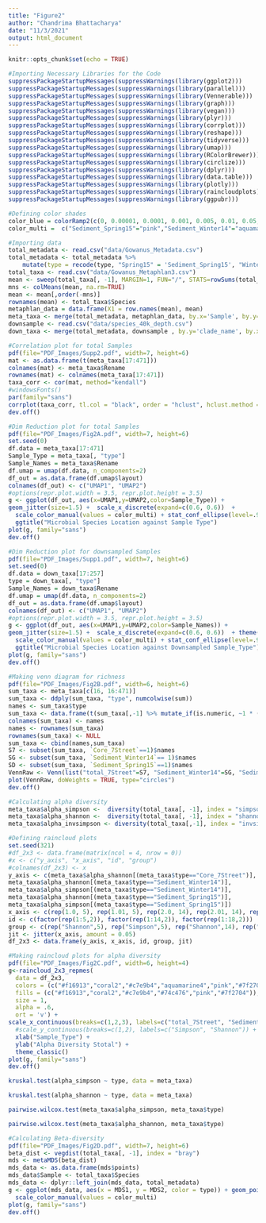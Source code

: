 ```yaml
---
title: "Figure2"
author: "Chandrima Bhattacharya"
date: "11/3/2021"
output: html_document
---
```


```r
knitr::opts_chunk$set(echo = TRUE)
```

```r
#Importing Necessary Libraries for the Code
suppressPackageStartupMessages(suppressWarnings(library(ggplot2)))
suppressPackageStartupMessages(suppressWarnings(library(parallel)))
suppressPackageStartupMessages(suppressWarnings(library(Vennerable)))
suppressPackageStartupMessages(suppressWarnings(library(graph)))
suppressPackageStartupMessages(suppressWarnings(library(vegan)))
suppressPackageStartupMessages(suppressWarnings(library(plyr)))
suppressPackageStartupMessages(suppressWarnings(library(corrplot)))
suppressPackageStartupMessages(suppressWarnings(library(reshape)))
suppressPackageStartupMessages(suppressWarnings(library(tidyverse)))
suppressPackageStartupMessages(suppressWarnings(library(umap)))
suppressPackageStartupMessages(suppressWarnings(library(RColorBrewer)))
suppressPackageStartupMessages(suppressWarnings(library(circlize)))
suppressPackageStartupMessages(suppressWarnings(library(dplyr)))
suppressPackageStartupMessages(suppressWarnings(library(data.table)))
suppressPackageStartupMessages(suppressWarnings(library(plotly)))
suppressPackageStartupMessages(suppressWarnings(library(raincloudplots)))
suppressPackageStartupMessages(suppressWarnings(library(ggpubr)))
```


```r
#Defining color shades
color_blue = colorRamp2(c(0, 0.00001, 0.0001, 0.001, 0.005, 0.01, 0.05, 0.1, 0.2), c("#ffffe5", "#edf8b1", "#c7e9b4", "#7fcdbb", "#41b6c4",  "#1d91c0", "#225ea8", "#253494",  "#081d58"))
color_multi =  c("Sediment_Spring15"="pink","Sediment_Winter14"="aquamarine4", "Core_7Street"="coral2")
```

```r
#Importing data
total_metadata <- read.csv("data/Gowanus_Metadata.csv")
total_metadata <- total_metadata %>%
    mutate(type = recode(type, "Spring15" = 'Sediment_Spring15', "Winter14" = 'Sediment_Winter14', "7Street" =  'Core_7Street' ))
total_taxa <- read.csv("data/Gowanus_Metaphlan3.csv")
mean <- sweep(total_taxa[, -1], MARGIN=1, FUN="/", STATS=rowSums(total_taxa[,-1]))
mns <- colMeans(mean, na.rm=TRUE)
mean <- mean[,order(-mns)]
rownames(mean) <- total_taxa$Species
metaphlan_data = data.frame(X1 = row.names(mean), mean)
meta_taxa <- merge(total_metadata, metaphlan_data, by.x='Sample', by.y='X1')
downsample <- read.csv("data/species_40k_depth.csv")
down_taxa <- merge(total_metadata, downsample , by.y='clade_name', by.x='Sample')
```

```r
#Correlation plot for total Samples
pdf(file="PDF_Images/Supp2.pdf", width=7, height=6)
mat <- as.data.frame(t(meta_taxa[17:471]))
colnames(mat) <- meta_taxa$Rename
rownames(mat) <- colnames(meta_taxa[17:471])
taxa_corr <- cor(mat, method="kendall")
#windowsFonts()
par(family="sans")
corrplot(taxa_corr, tl.col = "black", order = "hclust", hclust.method = "average", addrect = 2, tl.cex = 0.7)
dev.off()
```

```r
#Dim Reduction plot for total Samples
pdf(file="PDF_Images/Fig2A.pdf", width=7, height=6)
set.seed(0)
df.data = meta_taxa[17:471]
Sample_Type = meta_taxa[, "type"]
Sample_Names = meta_taxa$Rename
df.umap = umap(df.data, n_components=2)
df_out = as.data.frame(df.umap$layout)
colnames(df_out) <- c("UMAP1", "UMAP2")
#options(repr.plot.width = 3.5, repr.plot.height = 3.5)
g <- ggplot(df_out, aes(x=UMAP1,y=UMAP2,color=Sample_Type)) +
geom_jitter(size=1.5) +  scale_x_discrete(expand=c(0.6, 0.6))  +
  scale_color_manual(values = color_multi) + stat_conf_ellipse(level=.9999) +
  ggtitle("Microbial Species Location against Sample Type")
plot(g, family="sans")
dev.off()
```

```r
#Dim Reduction plot for downsampled Samples
pdf(file="PDF_Images/Supp1.pdf", width=7, height=6)
set.seed(0)
df.data = down_taxa[17:257]
type = down_taxa[, "type"]
Sample_Names = down_taxa$Rename
df.umap = umap(df.data, n_components=2)
df_out = as.data.frame(df.umap$layout)
colnames(df_out) <- c("UMAP1", "UMAP2")
#options(repr.plot.width = 3.5, repr.plot.height = 3.5)
g <- ggplot(df_out, aes(x=UMAP1,y=UMAP2,color=Sample_Names)) +
geom_jitter(size=1.5) +  scale_x_discrete(expand=c(0.6, 0.6))  + theme(legend.position = c(0.8, 0.2)) +
  scale_color_manual(values = color_multi) + stat_conf_ellipse(level=.9999) +
  ggtitle("Microbial Species Location against Downsampled Sample_Type")
plot(g, family="sans")
dev.off()
```

```r
#Making venn diagram for richness
pdf(file="PDF_Images/Fig2B.pdf", width=6, height=6)
sum_taxa <- meta_taxa[c(16, 16:471)]
sum_taxa <- ddply(sum_taxa, "type", numcolwise(sum))
names <- sum_taxa$type
sum_taxa <- data.frame(t(sum_taxa[,-1] %>% mutate_if(is.numeric, ~1 * (. > 0))))
colnames(sum_taxa) <- names
names <- rownames(sum_taxa)
rownames(sum_taxa) <- NULL
sum_taxa <- cbind(names,sum_taxa)
S7 <- subset(sum_taxa, `Core_7Street`==1)$names
SG <- subset(sum_taxa, `Sediment_Winter14`== 1)$names
SD <- subset(sum_taxa, `Sediment_Spring15`==1)$names
VennRaw <- Venn(list("total_7Street"=S7, "Sediment_Winter14"=SG, "Sediment_Spring15"=SD))
plot(VennRaw, doWeights = TRUE, type="circles")
dev.off()
```


```r
#Calculating alpha diversity
meta_taxa$alpha_simpson <-  diversity(total_taxa[, -1], index = "simpson")
meta_taxa$alpha_shannon <-  diversity(total_taxa[, -1], index = "shannon")
meta_taxa$alpha_invsimpson <- diversity(total_taxa[,-1], index = "invsimpson")
```

```r
#Defining raincloud plots
set.seed(321)
#df_2x3 <- data.frame(matrix(ncol = 4, nrow = 0))
#x <- c("y_axis", "x_axis", "id", "group")
#colnames(df_2x3) <- x
y_axis <- c(meta_taxa$alpha_shannon[(meta_taxa$type=="Core_7Street")], meta_taxa$alpha_simpson[(meta_taxa$type=="Core_7Street")], 
meta_taxa$alpha_shannon[(meta_taxa$type=="Sediment_Winter14")], 
meta_taxa$alpha_simpson[(meta_taxa$type=="Sediment_Winter14")],
meta_taxa$alpha_shannon[(meta_taxa$type=="Sediment_Spring15")], 
meta_taxa$alpha_simpson[(meta_taxa$type=="Sediment_Spring15")])
x_axis <- c(rep(1.0, 5), rep(1.01, 5), rep(2.0, 14), rep(2.01, 14), rep(3.0, 18), rep(3.01, 18))
id <- c(factor(rep(1:5,2)), factor(rep(1:14,2)), factor(rep(1:18,2)))
group <- c(rep("Shannon",5), rep("Simpson",5), rep("Shannon",14), rep("Simpson",14), rep("Shannon",18), rep("Simpson",18)) 
jit <- jitter(x_axis, amount = 0.05)
df_2x3 <- data.frame(y_axis, x_axis, id, group, jit)
```


```r
#Making raincloud plots for alpha diversity
pdf(file="PDF_Images/Fig2C.pdf", width=6, height=4)
g<-raincloud_2x3_repmes(
  data = df_2x3, 
  colors = (c("#f16913","coral2","#c7e9b4","aquamarine4","pink","#7f2704")), 
  fills = (c("#f16913","coral2","#c7e9b4","#74c476","pink","#7f2704")), 
  size = 1, 
  alpha = .6, 
  ort = 'v') +
scale_x_continuous(breaks=c(1,2,3), labels=c("total_7Street", "Sediment_Winter14", "Sediment_Spring15")) +
  #scale_y_continuous(breaks=c(1,2), labels=c("Simpson", "Shannon")) +
  xlab("Sample_Type") + 
  ylab("Alpha Diversity Stotal") +
  theme_classic()
plot(g, family="sans")
dev.off()
```

```r
kruskal.test(alpha_simpson ~ type, data = meta_taxa)
```

```r
kruskal.test(alpha_shannon ~ type, data = meta_taxa)
```

```r
pairwise.wilcox.test(meta_taxa$alpha_simpson, meta_taxa$type)
```

```r
pairwise.wilcox.test(meta_taxa$alpha_shannon, meta_taxa$type)
```





```r
#Calculating Beta-diversity
pdf(file="PDF_Images/Fig2D.pdf", width=7, height=6)
beta_dist <- vegdist(total_taxa[, -1], index = "bray")
mds <- metaMDS(beta_dist)
mds_data <- as.data.frame(mds$points)
mds_data$Sample <- total_taxa$Species
mds_data <- dplyr::left_join(mds_data, total_metadata)
g <- ggplot(mds_data, aes(x = MDS1, y = MDS2, color = type)) + geom_point() + ggtitle("Bray Curtis Beta Diversity") + stat_conf_ellipse(level = .9999) +
  scale_color_manual(values = color_multi) 
plot(g, family="sans")
dev.off()
```


